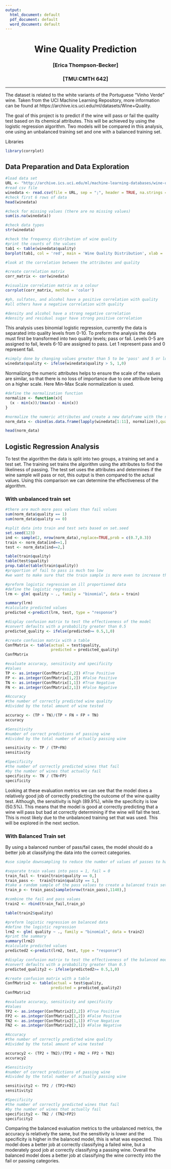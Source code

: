 ---
output:
  html_document: default
  pdf_document: default
  word_document: default
---
<center> <h1> Wine Quality Prediction </h1> </center>
<center>  <h3> [Erica Thompson-Becker] </h2> </center>
<center> <h3> [TMU:CMTH 642] </h2> </center>
---

The dataset is related to the white variants of the Portuguese "Vinho Verde" wine. Taken from the UCI Machine Learning Repository, more information can be found at https://archive.ics.uci.edu/ml/datasets/Wine+Quality. 

The goal of this project is to predict if the wine will pass or fail the quality test based on its chemical attributes. This will be achieved by using the logistic regression algorithm. Two models will be compared in this analysis, one using an unbalanced training set and one with a balanced training set. 

Libraries
```{r}
library(corrplot)
```

## Data Preparation and Data Exploration

```{r}
#load data set 
URL <- "http://archive.ics.uci.edu/ml/machine-learning-databases/wine-quality/winequality-white.csv"
#read csv file 
winedata <- read.csv(file = URL, sep = ";", header = TRUE, na.strings = c("","NA"))
#check first 6 rows of data
head(winedata)
```
```{r}
#check for missing values (there are no missing values)
sum(is.na(winedata))

#check data types
str(winedata)
```
```{r}
#check the frequency distribution of wine quality
#print the counts of the values 
tab1 <- table(winedata$quality)
barplot(tab1, col = 'red', main = 'Wine Quality Distribution', xlab = 'Wine Quality')

```
```{r}
#look at the correlation between the attributes and quality 

#create correlation matrix
corr_matrix <- cor(winedata)

#visualize correlation matrix as a colour
corrplot(corr_matrix, method = 'color')

#ph, sulfates, and alcohol have a positive correlation with quality 
#all others have a negative correlation with quality

#density and alcohol have a strong negative correlation 
#density and residual sugar have strong positive correlation

```

This analysis uses binomial logistic regression, currently the data is separated into quality levels from 0-10. To preform the analysis the data must first be transformed into two quality levels; pass or fail. Levels 0-5 are assigned to fail, levels 6-10 are assigned to pass. Let 1 represent pass and 0 represent fail.

```{r}
#simply done by changing values greater than 5 to be 'pass' and 5 or lower to be fail
winedata$quality <- ifelse(winedata$quality > 5, 1,0)
```

Normalizing the numeric attributes helps to ensure the scale of the values are similar, so that there is no loss of importance due to one attribute being on a higher scale. Here Min-Max Scale normalization is used. 

```{r}
#define the normalization function
normalize <- function(x){
  (x - min(x))/(max(x) - min(x))
}

#normalize the numeric attributes and create a new dataframe with the normalized data set 
norm_data <- cbind(as.data.frame(lapply(winedata[1:11], normalize)),quality = winedata$quality)

head(norm_data)
```
## Logistic Regression Analysis 

To test the algorithm the data is split into two groups, a training set and a test set. The training set trains the algorithm using the attributes to find the likeliness of passing. The test set uses the attributes and determines if the wine sample will pass or not, this output is then compared to the actual values. Using this comparison we can determine the effectiveness of the algorithm. 

### With unbalanced train set

```{r}
#there are much more pass values than fail values
sum(norm_data$quality == 1)
sum(norm_data$quality == 0)

```
```{r}
#split data into train and test sets based on set.seed
set.seed(123)
ind <- sample(2, nrow(norm_data),replace=TRUE,prob = c(0.7,0.3))
train <- norm_data[ind==1,]
test <- norm_data[ind==2,]

table(train$quality)
table(test$quality)
prop.table(table(train$quality))
#proportion of fail to pass is much too low 
#we want to make sure that the train sample is more even to increase the accuracy of the algorithm 

```
```{r}
#preform logistic regression on ill proportioned data
#define the logistic regression 
lrm <- glm( quality ~ ., family = "binomial", data = train)

summary(lrm)
#calculate predicted values
predicted <-predict(lrm, test, type = "response")

```

```{r}
#display confusion matrix to test the effectiveness of the model
#convert defaults with a probability greater than 0.5
predicted_quality <- ifelse(predicted>= 0.5,1,0)

#create confusion matrix with a table 
ConfMatrix <- table(actual = test$quality,
                    predicted = predicted_quality)
ConfMatrix
```

```{r}
#evaluate accuracy, sensitivity and specificity
#Values
TP <- as.integer(ConfMatrix[2,2]) #True Positive
FP <- as.integer(ConfMatrix[1,2]) #False Positive
TN <- as.integer(ConfMatrix[1,1]) #True Negative
FN <- as.integer(ConfMatrix[2,1]) #False Negative

#Accuracy
#the number of correctly predicted wine quality 
#divided by the total amount of wine tested

accuracy <- (TP + TN)/(TP + FN + FP + TN)
accuracy

#Sensitivity 
#number of correct predictions of passing wine 
#divided by the total number of actually passing wine

sensitivity <- TP / (TP+FN)
sensitivity

#Specificity 
#the number of correctly predicted wines that fail 
#by the number of wines that actually fail 
specificity <- TN / (TN+FP)
specificity
```
Looking at these evaluation metrics we can see that the model does a relatively good job of correctly predicting the outcome of the wine quality test. Although, the sensitivity is high (89.9%), while the specificity is low (50.5%). This means that the model is good at correctly predicting that a wine will pass but bad at correctly determining if the wine will fail the test. This is most likely due to the unbalanced training set that was used. This will be explored in the next section. 

### With Balanced Train set

By using a balanced number of pass/fail cases, the model should do a better job at classifying the data into the correct categories. 
```{r}
#use simple downsampling to reduce the number of values of passes to have an equal number of fail and pass values

#separate train values into pass = 1, fail = 0
train_fail <- train[train$quality == 0,]
train_pass <-  train[train$quality == 1,]
#take a random sample of the pass values to create a balanced train set 
train_p <- train_pass[sample(nrow(train_pass),1140),]

#combine the fail and pass values 
train2 <- rbind(train_fail,train_p)

table(train2$quality)

```
```{r}
#preform logistic regression on balanced data
#define the logistic regression 
lrm2 <- glm( quality ~ ., family = "binomial", data = train2)
#print the summary
summary(lrm2)
#calculate predicted values
predicted2 <-predict(lrm2, test, type = "response")
```
```{r}
#display confusion matrix to test the effectiveness of the balanced model
#convert defaults with a probability greater than 0.5
predicted_quality2 <- ifelse(predicted2>= 0.5,1,0)

#create confusion matrix with a table 
ConfMatrix2 <- table(actual = test$quality,
                    predicted = predicted_quality2)
ConfMatrix2
```
```{r}
#evaluate accuracy, sensitivity and specificity
#Values
TP2 <- as.integer(ConfMatrix2[2,2]) #True Positive
FP2 <- as.integer(ConfMatrix2[1,2]) #False Positive
TN2 <- as.integer(ConfMatrix2[1,1]) #True Negative
FN2 <- as.integer(ConfMatrix2[2,1]) #False Negative

#Accuracy
#the number of correctly predicted wine quality 
#divided by the total amount of wine tested

accuracy2 <- (TP2 + TN2)/(TP2 + FN2 + FP2 + TN2)
accuracy2

#Sensitivity 
#number of correct predictions of passing wine 
#divided by the total number of actually passing wine

sensitivity2 <- TP2 / (TP2+FN2)
sensitivity2

#Specificity 
#the number of correctly predicted wines that fail 
#by the number of wines that actually fail 
specificity2 <- TN2 / (TN2+FP2)
specificity2
```
Comparing the balanced evaluation metrics to the unbalanced metrics, the accuracy is relatively the same, but the sensitivity is lower and the specificity is higher in the balanced model, this is what was expected. This model does a better job at correctly classifying a failed wine, but a moderately good job at correctly classifying a passing wine. Overall the balanced model does a better job at classifying the wine correctly into the fail or passing categories. 
